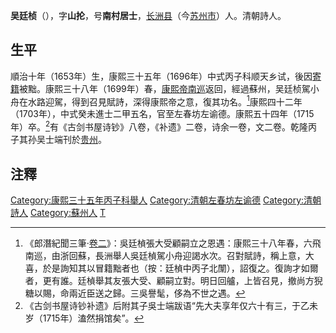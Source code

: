 '''吴廷桢'''（{{bd|1653年||1715年|}}），字'''山抡'''，号'''南村居士'''，[[长洲县|长洲县]]（今[[苏州市|苏州市]]）人。清朝詩人。
==生平==
順治十年（1653年）生，康熙三十五年（1696年）中式丙子科顺天乡试，後因[[寄籍|寄籍]]被黜。康熙三十八年（1699年）春，[[康熙帝南巡|康熙帝南巡]]返回，經過蘇州，吴廷桢駕小舟在水路迎駕，得到召見賦詩，深得康熙帝之意，復其功名。<ref>《郎潛紀聞三筆·[[s:郎潛紀聞三筆/卷二|卷二]]》：吳廷楨張大受顧嗣立之恩遇：康熙三十八年春，六飛南巡，由浙回蘇，長洲舉人吳廷楨駕小舟迎謁水次。召對賦詩，稱上意，大喜，於是詢知其以冒籍黜者也（按：廷楨中丙子北闈），詔復之。復詢才如爾者，更有誰。廷楨舉其友張大受、顧嗣立對。明日回艫，上皆召見，撤尚方猊糖以賜，命兩近臣送之歸。三吳譽髦，侈為不世之遇。</ref>康熙四十二年（1703年），中式癸未進士二甲五名，官至左春坊左谕德。康熙五十四年（1715年）卒。<ref>《古剑书屋诗钞补遗》后附其子吳士端跋语“先大夫享年仅六十有三，于乙未岁（1715年）溘然捐馆矣”。</ref>有《古剑书屋诗钞》八卷，《补遗》二卷，诗余一卷，文二卷。乾隆丙子其孙吴士端刊於[[贵州|贵州]]。

==注釋==
{{reflist}}

{{江左十五子}}
{{康熙四十二年癸未科殿試金榜}}
{{清朝官员小作品}}
{{DEFAULTSORT:Wu吳}}
[[Category:康熙三十五年丙子科舉人|Category:康熙三十五年丙子科舉人]]
[[Category:清朝左春坊左谕德|Category:清朝左春坊左谕德]]
[[Category:清朝詩人|Category:清朝詩人]]
[[Category:蘇州人|Category:蘇州人]]
[[Category:吳姓|T]]